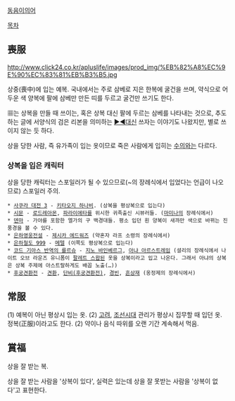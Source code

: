 [[동음이의어]]

[[목차]]
== 喪服 ==
http://www.click24.co.kr/apluslife/images/prod_img/%EB%82%A8%EC%9E%90%EC%83%81%EB%B3%B5.jpg

상중(喪中)에 입는 예복. 국내에서는 주로 삼베로 지은 한복에 굴건을 쓰며, 약식으로 어두운 색 양복에 팔에 삼베만 만든 띠를 두르고 굴건만 쓰기도 한다.

▦는 상복을 만들 때 쓰이는, 혹은 상복 대신 팔에 두르는 삼베를 나타내는 것으로, 추도하는 글에 서양식의 검은 리본을 의미하는 [[▶◀]]대신 쓰자는 이야기도 나왔지만, 별로 쓰이지 않는 듯 하다.

상을 당한 사람, 즉 유가족이 입는 옷이므로 죽은 사람에게 입히는 [[수의]]와는 다르다.
=== 상복을 입은 캐릭터 ===
상을 당한 캐릭터는 스포일러가 될 수 있으므로(~의 장례식에서 입었다는 언급이 나오므로) 스포일러 주의. 

 * [[사쿠라 대전 3]] - [[키타오지 하나비]]. (상복을 평상복으로 입는다)
 * [[시문]] - [[로드레아몬]], [[파라이에타]]를 위시한 귀족출신 시뷰러들. ([[마미나]]의 장례식에서)
 * [[덴마]] - 가야를 포함한 엘가의 구 백경대들. 평소 입던 흰 양복이 새까만 색으로 바뀌는 진풍경을 볼 수 있다. 
 * [[은하영웅전설]] - [[제시카 에드워즈]] (약혼자 라프 소령의 장례식에서)
 * [[은하철도 999]] - [[메텔]] (이쪽도 평상복으로 입는다)
 * [[코드 기아스 반역의 를르슈]] - [[지노 바인베르그]], [[아냐 아르스트레임]] (셜리의 장례식에서 나이트 오브 라운즈 유니폼이 [[팔레트 스왑]]된 옷을 상복이라고 입고 나온다. 그래서 아냐의 상복은 상복 주제에 아스트랄하게도 배꼽 노출(…)) 
 * [[후궁견환전]] - [[견환]], [[단비(후궁견환전)]], [[경빈]], [[흔상재]] (옹정제의 장례식에서)

== 常服 ==
(1) 예복이 아닌 평상시 입는 옷.
(2) [[고려]], [[조선]]시대 관리가 평상시 집무할 때 입던 옷. 정복(正服)이라고도 한다.
(2) 약이나 음식 따위를 오랜 기간 계속해서 먹음.
== 賞福 ==
상을 잘 받는 복. 

상을 잘 받는 사람을 '상복이 있다', 실력은 있는데 상을 잘 못받는 사람을 '상복이 없다'고 표현한다.

